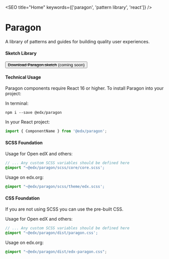 
<SEO title="Home" keywords={['paragon', 'pattern library', 'react']} />

<div className="pgn-doc__module-flush pgn-doc_hero">
  <div className="pgn-doc__hero-bg" />
  <h1>Paragon</h1>
  <p className="lead">
    A library of patterns and guides for building quality user experiences.
  </p>
</div>

#### Sketch Library

<p>
  <Button className="btn-lg btn-primary"><s>Download Paragon.sketch</s> (coming soon)</Button>
</p>

#### Technical Usage

Paragon components require React 16 or higher. To install Paragon into your project:

In terminal:

```
npm i --save @edx/paragon
```

In your React project:

```jsx
import { ComponentName } from '@edx/paragon';
```

#### SCSS Foundation

Usage for Open edX and others:

```scss
// ... Any custom SCSS variables should be defined here
@import "~@edx/paragon/scss/core/core.scss';
```

Usage on edx.org:

```scss
@import "~@edx/paragon/scss/theme/edx.scss';
```

#### CSS Foundation

If you are not using SCSS you can use the pre-built CSS.

Usage for Open edX and others:

```scss
// ... Any custom SCSS variables should be defined here
@import "~@edx/paragon/dist/paragon.css';
```

Usage on edx.org:

```scss
@import "~@edx/paragon/dist/edx-paragon.css";
```



